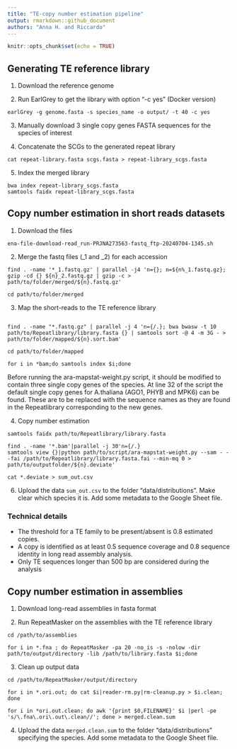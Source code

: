 ```yaml
---
title: "TE-copy number estimation pipeline"
output: rmarkdown::github_document
authors: "Anna H. and Riccardo"
---
```


```r
knitr::opts_chunk$set(echo = TRUE)
```

## Generating TE reference library

1.  Download the reference genome

2.  Run EarlGrey to get the library with option "-c yes" (Docker version)

```         
earlGrey -g genome.fasta -s species_name -o output/ -t 40 -c yes
```

3.  Manually download 3 single copy genes FASTA sequences for the species of interest

4.  Concatenate the SCGs to the generated repeat library

```         
cat repeat-library.fasta scgs.fasta > repeat-library_scgs.fasta
```

5.  Index the merged library

```         
bwa index repeat-library_scgs.fasta
samtools faidx repeat-library_scgs.fasta
```

## Copy number estimation in short reads datasets

1.  Download the files

```         
ena-file-download-read_run-PRJNA273563-fastq_ftp-20240704-1345.sh
```

2.  Merge the fastq files (\_1 and \_2) for each accession

```         
find . -name '*_1.fastq.gz' | parallel -j4 'n={}; n=${n%_1.fastq.gz}; gzip -cd {} ${n}_2.fastq.gz | gzip -c > path/to/folder/merged/${n}.fastq.gz'

cd path/to/folder/merged
```

3.  Map the short-reads to the TE reference library

```         

find . -name "*.fastq.gz" | parallel -j 4 'n={/.}; bwa bwasw -t 10 path/to/Repeatlibrary/library.fasta {} | samtools sort -@ 4 -m 3G - > path/to/folder/mapped/${n}.sort.bam'

cd path/to/folder/mapped

for i in *bam;do samtools index $i;done
```

Before running the ara-mapstat-weight.py script, it should be modified to contain three single copy genes of the species. At line 32 of the script the default single copy genes for A.thaliana (AGO1, PHYB and MPK6) can be found. These are to be replaced with the sequence names as they are found in the Repeatlibrary corresponding to the new genes.

4.  Copy number estimation

```         
samtools faidx path/to/Repeatlibrary/library.fasta

find . -name '*.bam'|parallel -j 30'n={/.}
samtools view {}|python path/to/script/ara-mapstat-weight.py --sam - --fai /path/to/Repeatlibrary/library.fasta.fai --min-mq 0 > path/to/outputfolder/${n}.deviate'

cat *.deviate > sum_out.csv
```

6.  Upload the data `sum_out.csv` to the folder "data/distributions". Make clear which species it is. Add some metadata to the Google Sheet file.

### Technical details

-   The threshold for a TE family to be present/absent is 0.8 estimated copies.
-   A copy is identified as at least 0.5 sequence coverage and 0.8 sequence identity in long read assembly analysis.
-   Only TE sequences longer than 500 bp are considered during the analysis

## Copy number estimation in assemblies

1.  Download long-read assemblies in fasta format

2.  Run RepeatMasker on the assemblies with the TE reference library

```         
cd /path/to/assemblies

for i in *.fna ; do RepeatMasker -pa 20 -no_is -s -nolow -dir path/to/output/directory -lib /path/to/library.fasta $i;done 
```

3.  Clean up output data

```         
cd /path/to/RepeatMasker/output/directory

for i in *.ori.out; do cat $i|reader-rm.py|rm-cleanup.py > $i.clean; done

for i in *ori.out.clean; do awk '{print $0,FILENAME}' $i |perl -pe 's/\.fna\.ori\.out\.clean//'; done > merged.clean.sum
```

4.  Upload the data `merged.clean.sum` to the folder "data/distributions" specifying the species. Add some metadata to the Google Sheet file.
